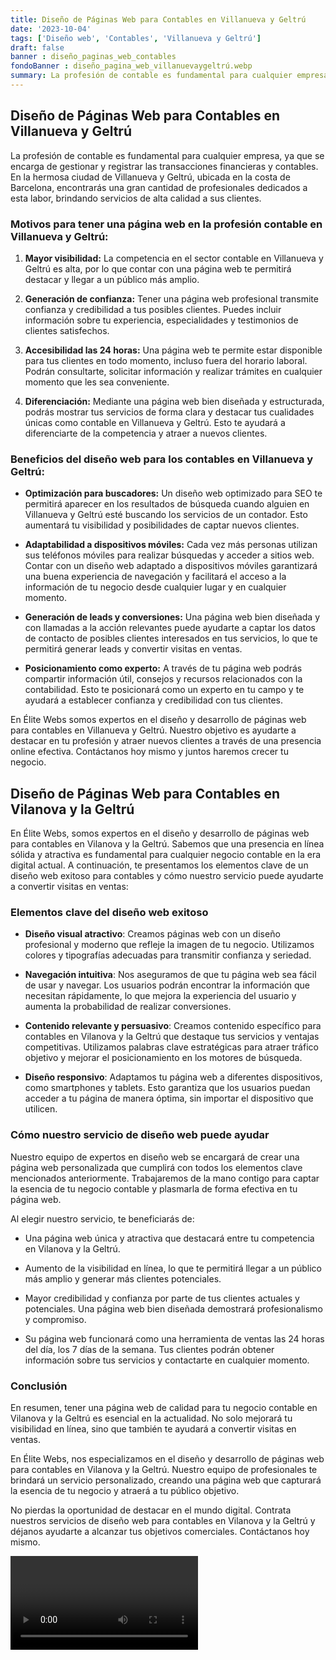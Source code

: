 ```yaml
---
title: Diseño de Páginas Web para Contables en Villanueva y Geltrú
date: '2023-10-04'
tags: ['Diseño web', 'Contables', 'Villanueva y Geltrú']
draft: false
banner : diseño_paginas_web_contables
fondoBanner : diseño_pagina_web_villanuevaygeltrú.webp
summary: La profesión de contable es fundamental para cualquier empresa, ya que se encarga de gestionar y registrar las transacciones financieras y contables. En la hermosa ciudad de Villanueva y Geltrú, ubicada en la costa de Barcelona, encontrarás una gran cantidad de profesionales dedicados a esta labor, brindando servicios de alta calidad a sus clientes.
---
```


## Diseño de Páginas Web para Contables en Villanueva y Geltrú

La profesión de contable es fundamental para cualquier empresa, ya que se encarga de gestionar y registrar las transacciones financieras y contables. En la hermosa ciudad de Villanueva y Geltrú, ubicada en la costa de Barcelona, encontrarás una gran cantidad de profesionales dedicados a esta labor, brindando servicios de alta calidad a sus clientes.

### Motivos para tener una página web en la profesión contable en Villanueva y Geltrú:

1. **Mayor visibilidad:** La competencia en el sector contable en Villanueva y Geltrú es alta, por lo que contar con una página web te permitirá destacar y llegar a un público más amplio.

2. **Generación de confianza:** Tener una página web profesional transmite confianza y credibilidad a tus posibles clientes. Puedes incluir información sobre tu experiencia, especialidades y testimonios de clientes satisfechos.

3. **Accesibilidad las 24 horas:** Una página web te permite estar disponible para tus clientes en todo momento, incluso fuera del horario laboral. Podrán consultarte, solicitar información y realizar trámites en cualquier momento que les sea conveniente.

4. **Diferenciación:** Mediante una página web bien diseñada y estructurada, podrás mostrar tus servicios de forma clara y destacar tus cualidades únicas como contable en Villanueva y Geltrú. Esto te ayudará a diferenciarte de la competencia y atraer a nuevos clientes.

### Beneficios del diseño web para los contables en Villanueva y Geltrú:

- **Optimización para buscadores:** Un diseño web optimizado para SEO te permitirá aparecer en los resultados de búsqueda cuando alguien en Villanueva y Geltrú esté buscando los servicios de un contador. Esto aumentará tu visibilidad y posibilidades de captar nuevos clientes.

- **Adaptabilidad a dispositivos móviles:** Cada vez más personas utilizan sus teléfonos móviles para realizar búsquedas y acceder a sitios web. Contar con un diseño web adaptado a dispositivos móviles garantizará una buena experiencia de navegación y facilitará el acceso a la información de tu negocio desde cualquier lugar y en cualquier momento.

- **Generación de leads y conversiones:** Una página web bien diseñada y con llamadas a la acción relevantes puede ayudarte a captar los datos de contacto de posibles clientes interesados en tus servicios, lo que te permitirá generar leads y convertir visitas en ventas.

- **Posicionamiento como experto:** A través de tu página web podrás compartir información útil, consejos y recursos relacionados con la contabilidad. Esto te posicionará como un experto en tu campo y te ayudará a establecer confianza y credibilidad con tus clientes.

En Élite Webs somos expertos en el diseño y desarrollo de páginas web para contables en Villanueva y Geltrú. Nuestro objetivo es ayudarte a destacar en tu profesión y atraer nuevos clientes a través de una presencia online efectiva. Contáctanos hoy mismo y juntos haremos crecer tu negocio.

<GifSeo />

<Cta />

## Diseño de Páginas Web para Contables en Vilanova y la Geltrú

En Élite Webs, somos expertos en el diseño y desarrollo de páginas web para contables en Vilanova y la Geltrú. Sabemos que una presencia en línea sólida y atractiva es fundamental para cualquier negocio contable en la era digital actual. A continuación, te presentamos los elementos clave de un diseño web exitoso para contables y cómo nuestro servicio puede ayudarte a convertir visitas en ventas:

### Elementos clave del diseño web exitoso

- **Diseño visual atractivo**: Creamos páginas web con un diseño profesional y moderno que refleje la imagen de tu negocio. Utilizamos colores y tipografías adecuadas para transmitir confianza y seriedad.

- **Navegación intuitiva**: Nos aseguramos de que tu página web sea fácil de usar y navegar. Los usuarios podrán encontrar la información que necesitan rápidamente, lo que mejora la experiencia del usuario y aumenta la probabilidad de realizar conversiones.

- **Contenido relevante y persuasivo**: Creamos contenido específico para contables en Vilanova y la Geltrú que destaque tus servicios y ventajas competitivas. Utilizamos palabras clave estratégicas para atraer tráfico objetivo y mejorar el posicionamiento en los motores de búsqueda.

- **Diseño responsivo**: Adaptamos tu página web a diferentes dispositivos, como smartphones y tablets. Esto garantiza que los usuarios puedan acceder a tu página de manera óptima, sin importar el dispositivo que utilicen.

### Cómo nuestro servicio de diseño web puede ayudar

Nuestro equipo de expertos en diseño web se encargará de crear una página web personalizada que cumplirá con todos los elementos clave mencionados anteriormente. Trabajaremos de la mano contigo para captar la esencia de tu negocio contable y plasmarla de forma efectiva en tu página web.

Al elegir nuestro servicio, te beneficiarás de:

- Una página web única y atractiva que destacará entre tu competencia en Vilanova y la Geltrú.

- Aumento de la visibilidad en línea, lo que te permitirá llegar a un público más amplio y generar más clientes potenciales.

- Mayor credibilidad y confianza por parte de tus clientes actuales y potenciales. Una página web bien diseñada demostrará profesionalismo y compromiso.

- Su página web funcionará como una herramienta de ventas las 24 horas del día, los 7 días de la semana. Tus clientes podrán obtener información sobre tus servicios y contactarte en cualquier momento.

### Conclusión

En resumen, tener una página web de calidad para tu negocio contable en Vilanova y la Geltrú es esencial en la actualidad. No solo mejorará tu visibilidad en línea, sino que también te ayudará a convertir visitas en ventas.

En Élite Webs, nos especializamos en el diseño y desarrollo de páginas web para contables en Vilanova y la Geltrú. Nuestro equipo de profesionales te brindará un servicio personalizado, creando una página web que capturará la esencia de tu negocio y atraerá a tu público objetivo.

No pierdas la oportunidad de destacar en el mundo digital. Contrata nuestros servicios de diseño web para contables en Vilanova y la Geltrú y déjanos ayudarte a alcanzar tus objetivos comerciales. Contáctanos hoy mismo.

<Video />

<CtaBot job='Contables' city='Villanueva y Geltrú'/>

<Gmaps query='Villanueva y Geltrú+españa+maps' />